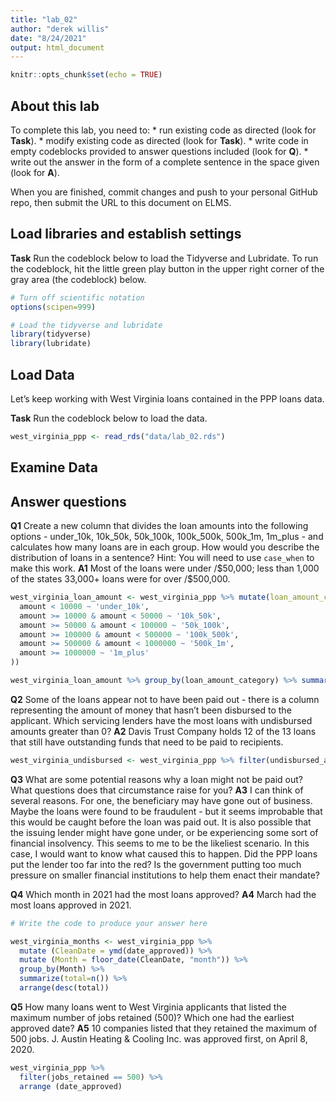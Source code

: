 ```yaml
---
title: "lab_02"
author: "derek willis"
date: "8/24/2021"
output: html_document
---
```


```r
knitr::opts_chunk$set(echo = TRUE)
```

## About this lab

To complete this lab, you need to:
* run existing code as directed (look for **Task**).
* modify existing code as directed (look for **Task**).
* write code in empty codeblocks provided to answer questions included (look for **Q**).
* write out the answer in the form of a complete sentence in the space given (look for **A**).

When you are finished, commit changes and push to your personal GitHub repo, then submit the URL to this document on ELMS.

## Load libraries and establish settings

**Task** Run the codeblock below to load the Tidyverse and Lubridate. To run the codeblock, hit the little green play button in the upper right corner of the gray area (the codeblock) below.

```r
# Turn off scientific notation
options(scipen=999)

# Load the tidyverse and lubridate
library(tidyverse)
library(lubridate)
```

## Load Data

Let's keep working with West Virginia loans contained in the PPP loans data.  

**Task** Run the codeblock below to load the data.

```r
west_virginia_ppp <- read_rds("data/lab_02.rds")
```

## Examine Data

## Answer questions

**Q1** Create a new column that divides the loan amounts into the following options - under_10k, 10k_50k, 50k_100k, 100k_500k, 500k_1m, 1m_plus - and calculates how many loans are in each group. How would you describe the distribution of loans in a sentence?
Hint: You will need to use `case_when` to make this work.
**A1** Most of the loans were under /$50,000; less than 1,000 of the states 33,000+ loans were for over /$500,000.

```r
west_virginia_loan_amount <- west_virginia_ppp %>% mutate(loan_amount_category = case_when(
  amount < 10000 ~ 'under_10k',
  amount >= 10000 & amount < 50000 ~ '10k_50k',
  amount >= 50000 & amount < 100000 ~ '50k_100k',
  amount >= 100000 & amount < 500000 ~ '100k_500k',
  amount >= 500000 & amount < 1000000 ~ '500k_1m',
  amount >= 1000000 ~ '1m_plus'
)) 

west_virginia_loan_amount %>% group_by(loan_amount_category) %>% summarize(count=n()) %>% arrange (loan_amount_category)

```

**Q2** Some of the loans appear not to have been paid out - there is a column representing the amount of money that hasn't been disbursed to the applicant. Which servicing lenders have the most loans with undisbursed amounts greater than 0?
**A2** Davis Trust Company holds 12 of the 13 loans that still have outstanding funds that need to be paid to recipients.

```r
west_virginia_undisbursed <- west_virginia_ppp %>% filter(undisbursed_amount > 0) %>% group_by(lender) %>% summarize(total=n())

```

**Q3** What are some potential reasons why a loan might not be paid out? What questions does that circumstance raise for you?
**A3** I can think of several reasons. For one, the beneficiary may have gone out of business. Maybe the loans were found to be fraudulent - but it seems improbable that this would be caught before the loan was paid out. It is also possible that the issuing lender might have gone under, or be experiencing some sort of financial insolvency. This seems to me to be the likeliest scenario. In this case, I would want to know what caused this to happen. Did the PPP loans put the lender too far into the red? Is the government putting too much pressure on smaller financial institutions to help them enact their mandate?


**Q4** Which month in 2021 had the most loans approved?
**A4** March had the most loans approved in 2021.

```r
# Write the code to produce your answer here

west_virginia_months <- west_virginia_ppp %>% 
  mutate (CleanDate = ymd(date_approved)) %>% 
  mutate (Month = floor_date(CleanDate, "month")) %>%
  group_by(Month) %>%
  summarize(total=n()) %>%
  arrange(desc(total))

```

**Q5** How many loans went to West Virginia applicants that listed the maximum number of jobs retained (500)? Which one had the earliest approved date?
**A5** 10 companies listed that they retained the maximum of 500 jobs. J. Austin Heating & Cooling Inc. was approved first, on April 8, 2020.

```r
west_virginia_ppp %>% 
  filter(jobs_retained == 500) %>%
  arrange (date_approved)

```
